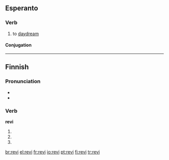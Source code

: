 ==Esperanto==

===Verb===
{{eo-verb|rev}}

# {{intransitive|lang=eo}} to [[daydream]]

====Conjugation====
{{eo-conj|intr=yes|rev}}

----

==Finnish==

===Pronunciation===
* {{IPA|lang=fi|[ˈre̞ʋiˣ]}}
* {{hyphenation|re|vi}}

===Verb===
'''revi'''

# {{fi-form of|repiä|type=verb|mood=indicative|tense=present connegative}}
# {{fi-form of|repiä|type=verb|pr=second-person|pl=singular|mood=imperative|tense=present}}
# {{fi-form of|repiä|type=verb|pr=second-person|pl=singular|mood=imperative|tense=present connegative}}

[[br:revi]]
[[el:revi]]
[[fr:revi]]
[[io:revi]]
[[pt:revi]]
[[fi:revi]]
[[tr:revi]]